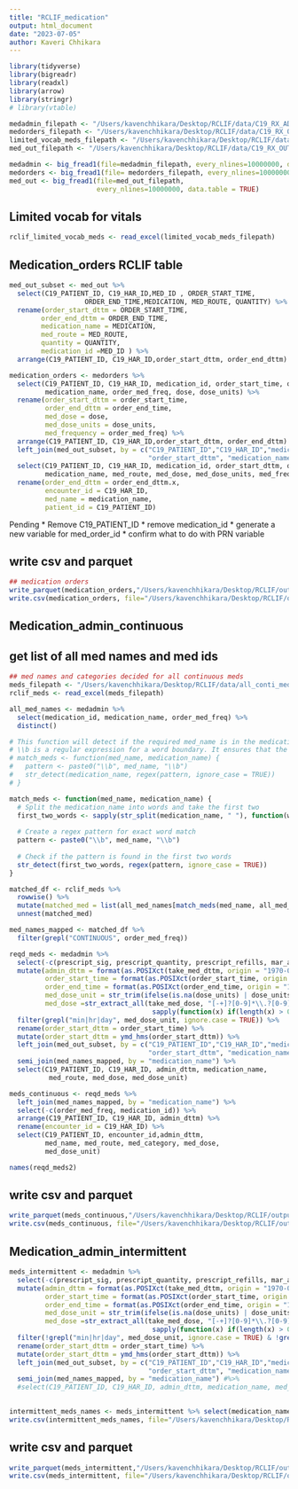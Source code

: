 ```yaml
---
title: "RCLIF_medication"
output: html_document
date: "2023-07-05"
author: Kaveri Chhikara
---
```


```r
library(tidyverse)
library(bigreadr)
library(readxl)
library(arrow)
library(stringr)
# library(vtable)
```

```r
medadmin_filepath <- "/Users/kavenchhikara/Desktop/RCLIF/data/C19_RX_ADMIN_LDS.txt"
medorders_filepath <- "/Users/kavenchhikara/Desktop/RCLIF/data/C19_RX_ORDER_LDS.txt"
limited_vocab_meds_filepath <- "/Users/kavenchhikara/Desktop/RCLIF/data/meds_limited_vocab.xlsx"
med_out_filepath <- "/Users/kavenchhikara/Desktop/RCLIF/data/C19_RX_OUT_LDS.txt"
```

```r
medadmin <- big_fread1(file=medadmin_filepath, every_nlines=10000000, data.table = TRUE)
medorders <- big_fread1(file= medorders_filepath, every_nlines=10000000, data.table = TRUE)
med_out <- big_fread1(file=med_out_filepath, 
                      every_nlines=10000000, data.table = TRUE)
```

## Limited vocab for vitals

```r
rclif_limited_vocab_meds <- read_excel(limited_vocab_meds_filepath)
```

## Medication_orders RCLIF table

```r
med_out_subset <- med_out %>% 
  select(C19_PATIENT_ID, C19_HAR_ID,MED_ID , ORDER_START_TIME,
                   ORDER_END_TIME,MEDICATION, MED_ROUTE, QUANTITY) %>% 
  rename(order_start_dttm = ORDER_START_TIME,
        order_end_dttm = ORDER_END_TIME,
        medication_name = MEDICATION, 
        med_route = MED_ROUTE,
        quantity = QUANTITY,
        medication_id =MED_ID ) %>% 
  arrange(C19_PATIENT_ID, C19_HAR_ID,order_start_dttm, order_end_dttm)
```

```r
medication_orders <- medorders %>% 
  select(C19_PATIENT_ID, C19_HAR_ID, medication_id, order_start_time, order_end_time,
         medication_name, order_med_freq, dose, dose_units) %>% 
  rename(order_start_dttm = order_start_time,
         order_end_dttm = order_end_time,
         med_dose = dose,
         med_dose_units = dose_units,
         med_frequency = order_med_freq) %>% 
  arrange(C19_PATIENT_ID, C19_HAR_ID,order_start_dttm, order_end_dttm) %>% 
  left_join(med_out_subset, by = c("C19_PATIENT_ID","C19_HAR_ID","medication_id",
                                   "order_start_dttm", "medication_name")) %>% 
  select(C19_PATIENT_ID, C19_HAR_ID, medication_id, order_start_dttm, order_end_dttm.x,
         medication_name, med_route, med_dose, med_dose_units, med_frequency) %>% 
  rename(order_end_dttm = order_end_dttm.x,
         encounter_id = C19_HAR_ID,
         med_name = medication_name, 
         patient_id = C19_PATIENT_ID)
```
Pending
* Remove C19_PATIENT_ID
* remove medication_id
* generate a new variable for med_order_id
* confirm what to do with  PRN variable



## write csv and parquet

```r
## medication orders
write_parquet(medication_orders,"/Users/kavenchhikara/Desktop/RCLIF/output/RCLIF_medication_orders.parquet")
write.csv(medication_orders, file="/Users/kavenchhikara/Desktop/RCLIF/output/RCLIF_medication_orders.csv")
```


## Medication_admin_continuous

## get list of all med names and med ids
```r
## med names and categories decided for all continuous meds
meds_filepath <- "/Users/kavenchhikara/Desktop/RCLIF/data/all_conti_meds_limited_vocab.xlsx"
rclif_meds <- read_excel(meds_filepath)
```

```r
all_med_names <- medadmin %>% 
  select(medication_id, medication_name, order_med_freq) %>% 
  distinct()
```

```r
# This function will detect if the required med_name is in the medication_name
# \\b is a regular expression for a word boundary. It ensures that the match must occur at the start and end of a word. 
# match_meds <- function(med_name, medication_name) {
#   pattern <- paste0("\\b", med_name, "\\b")
#   str_detect(medication_name, regex(pattern, ignore_case = TRUE))
# }

match_meds <- function(med_name, medication_name) {
  # Split the medication_name into words and take the first two
  first_two_words <- sapply(str_split(medication_name, " "), function(words) paste(words[1:min(2, length(words))], collapse = " "))
  
  # Create a regex pattern for exact word match
  pattern <- paste0("\\b", med_name, "\\b")
  
  # Check if the pattern is found in the first two words
  str_detect(first_two_words, regex(pattern, ignore_case = TRUE))
}

matched_df <- rclif_meds %>%
  rowwise() %>%
  mutate(matched_med = list(all_med_names[match_meds(med_name, all_med_names$medication_name), ])) %>%
  unnest(matched_med)

med_names_mapped <- matched_df %>% 
  filter(grepl("CONTINUOUS", order_med_freq))
```


```r
reqd_meds <- medadmin %>% 
  select(-c(prescript_sig, prescript_quantity, prescript_refills, mar_action, ordering_mode, rxnorm_code)) %>% 
  mutate(admin_dttm = format(as.POSIXct(take_med_dttm, origin = "1970-01-01"),  "%Y-%m-%d %H:%M:%S"),
         order_start_time = format(as.POSIXct(order_start_time, origin = "1970-01-01"),  "%Y-%m-%d %H:%M:%S"),
         order_end_time = format(as.POSIXct(order_end_time, origin = "1970-01-01"),  "%Y-%m-%d %H:%M:%S"),
         med_dose_unit = str_trim(ifelse(is.na(dose_units) | dose_units == "", str_replace_all(take_med_dose, "[0-9.]+", ""), dose_units)),
         med_dose =str_extract_all(take_med_dose, "[-+]?[0-9]*\\.?[0-9]+([eE][-+]?[0-9]+)?") %>%
                                    sapply(function(x) if(length(x) > 0) paste(x, collapse = "") else NA_character_)) %>% 
  filter(grepl("min|hr|day", med_dose_unit, ignore.case = TRUE)) %>%
  rename(order_start_dttm = order_start_time) %>% 
  mutate(order_start_dttm = ymd_hms(order_start_dttm)) %>% 
  left_join(med_out_subset, by = c("C19_PATIENT_ID","C19_HAR_ID","medication_id",
                                   "order_start_dttm", "medication_name")) %>% 
  semi_join(med_names_mapped, by = "medication_name") %>% 
  select(C19_PATIENT_ID, C19_HAR_ID, admin_dttm, medication_name, 
          med_route, med_dose, med_dose_unit) 
```

```r
meds_continuous <- reqd_meds %>% 
  left_join(med_names_mapped, by = "medication_name") %>% 
  select(-c(order_med_freq, medication_id)) %>% 
  arrange(C19_PATIENT_ID, C19_HAR_ID, admin_dttm) %>% 
  rename(encounter_id = C19_HAR_ID) %>% 
  select(C19_PATIENT_ID, encounter_id,admin_dttm, 
         med_name, med_route, med_category, med_dose, 
         med_dose_unit)
```

```r
names(reqd_meds2)
```

## write csv and parquet

```r
write_parquet(meds_continuous,"/Users/kavenchhikara/Desktop/RCLIF/output/RCLIF_medication_admin_continuous.parquet")
write.csv(meds_continuous, file="/Users/kavenchhikara/Desktop/RCLIF/output/RCLIF_medication_admin_continuous.csv")
```

## Medication_admin_intermittent

```r
meds_intermittent <- medadmin %>% 
  select(-c(prescript_sig, prescript_quantity, prescript_refills, mar_action, ordering_mode, rxnorm_code)) %>% 
  mutate(admin_dttm = format(as.POSIXct(take_med_dttm, origin = "1970-01-01"),  "%Y-%m-%d %H:%M:%S"),
         order_start_time = format(as.POSIXct(order_start_time, origin = "1970-01-01"),  "%Y-%m-%d %H:%M:%S"),
         order_end_time = format(as.POSIXct(order_end_time, origin = "1970-01-01"),  "%Y-%m-%d %H:%M:%S"),
         med_dose_unit = str_trim(ifelse(is.na(dose_units) | dose_units == "", str_replace_all(take_med_dose, "[0-9.]+", ""), dose_units)),
         med_dose =str_extract_all(take_med_dose, "[-+]?[0-9]*\\.?[0-9]+([eE][-+]?[0-9]+)?") %>%
                                    sapply(function(x) if(length(x) > 0) paste(x, collapse = "") else NA_character_)) %>% 
  filter(!grepl("min|hr|day", med_dose_unit, ignore.case = TRUE) & !grepl("CONTINUOUS", order_med_freq)) %>%
  rename(order_start_dttm = order_start_time) %>% 
  mutate(order_start_dttm = ymd_hms(order_start_dttm)) %>% 
  left_join(med_out_subset, by = c("C19_PATIENT_ID","C19_HAR_ID","medication_id",
                                   "order_start_dttm", "medication_name")) %>% 
  semi_join(med_names_mapped, by = "medication_name") #%>% 
  #select(C19_PATIENT_ID, C19_HAR_ID, admin_dttm, medication_name, med_route, med_dose, med_dose_unit) 
  
```



```r
intermittent_meds_names <- meds_intermittent %>% select(medication_name) %>% distinct()
write.csv(intermittent_meds_names, file="/Users/kavenchhikara/Desktop/RCLIF/output/intermittent_meds_names.csv")
```

## write csv and parquet

```r
write_parquet(meds_intermittent,"/Users/kavenchhikara/Desktop/RCLIF/output/RCLIF_medication_admin_intermittent.parquet")
write.csv(meds_intermittent, file="/Users/kavenchhikara/Desktop/RCLIF/output/RCLIF_medication_admin_intermittent.csv")
```



